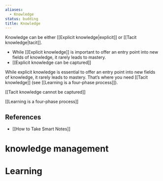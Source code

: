 ```yaml
---
aliases:
  - Knowledge
status: budding
title: Knowledge
---
```

Knowledge can be either [[Explicit knowledge|explicit]] or [[Tacit knowledge|tacit]].

- While [[Explicit knowledge]] is important to offer an entry point into new fields of knowledge, it rarely leads to mastery.
- [[Explicit knowledge can be captured]]

While explicit knowledge is essential to offer an entry point into new fields of knowledge, it rarely leads to mastery. That’s where you need [[Tacit knowledge]] (see [[Learning is a four-phase process]]).

[[Tacit knowledge cannot be captured]]

[[Learning is a four-phase process]]

## References

- [[How to Take Smart Notes]]

# knowledge management

# Learning
